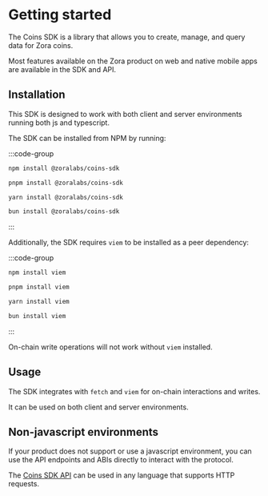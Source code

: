 # Getting started

The Coins SDK is a library that allows you to create, manage, and query data for Zora coins.

Most features available on the Zora product on web and native mobile apps are available in the SDK and API.

## Installation

This SDK is designed to work with both client and server environments running both js and typescript.

The SDK can be installed from NPM by running:

:::code-group

```bash [npm]
npm install @zoralabs/coins-sdk
```

```bash [pnpm]
pnpm install @zoralabs/coins-sdk
```

```bash [yarn]
yarn install @zoralabs/coins-sdk
```

```bash [bun]
bun install @zoralabs/coins-sdk
```

:::


Additionally, the SDK requires `viem` to be installed as a peer dependency:

:::code-group

```bash [npm]
npm install viem 
```

```bash [pnpm]
pnpm install viem 
```

```bash [yarn]
yarn install viem 
```

```bash [bun]
bun install viem 
```

:::


On-chain write operations will not work without `viem` installed.

## Usage

The SDK integrates with `fetch` and `viem` for on-chain interactions and writes.

It can be used on both client and server environments.

## Non-javascript environments

If your product does not support or use a javascript environment, you can use the API endpoints and ABIs directly to interact with the protocol.

The [Coins SDK API](/coins/sdk/queries#non-javascript-usage) can be used in any language that supports HTTP requests.
